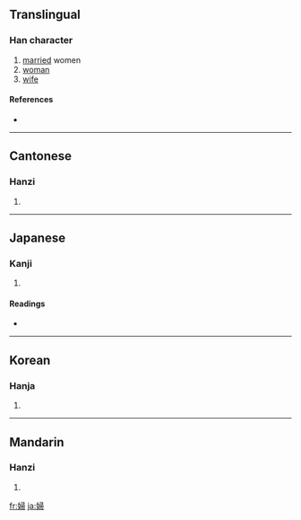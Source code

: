 {{also|妇}}
==Translingual==

===Han character===
{{Han char|rn=38|rad=女|as=08|sn=11|four=4742<sub>7</sub>|canj=女尸一月 (VSMB)}}

# [[married]] women
# [[woman]]
# [[wife]]

====References====
* {{Han ref|kx=0265.140|dkj=06432|dj=0532.130|hdz=21062.060|uh=5A66|ud=23142|bh=B0FC|bd=45308}}

----

==Cantonese==

===Hanzi===
{{yue-hanzi|jyut=|y=fu5}}

# {{defn|Cantonese}}

----

==Japanese==

===Kanji===
{{ja-kanji|grade=5|rs=女08}}

# {{defn|Japanese}}

====Readings====
* {{ja-readings|on=[[ふ]] (fu)|kun=[[よめ]] (yome), [[おんな]] (onna)}}

----

==Korean==

===Hanja===
{{ko-hanja|hangeul=부|rv=bu|mr=pu}}

# {{defn|Korean}}

----

==Mandarin==

===Hanzi===
{{cmn-hanzi|sim=妇|pin=[[fù]] ([[fu4]])|wg=fu<sup>4</sup>}}

# {{defn|Mandarin}}

[[fr:婦]]
[[ja:婦]]